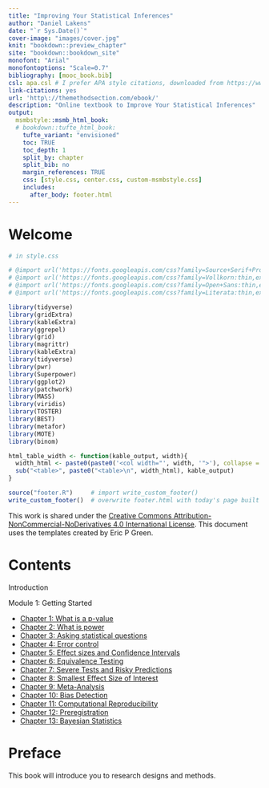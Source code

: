 ```yaml
--- 
title: "Improving Your Statistical Inferences"
author: "Daniel Lakens"
date: "`r Sys.Date()`"
cover-image: "images/cover.jpg"
knit: "bookdown::preview_chapter"
site: "bookdown::bookdown_site"
monofont: "Arial"
monofontoptions: "Scale=0.7"
bibliography: [mooc_book.bib]
csl: apa.csl # I prefer APA style citations, downloaded from https://www.zotero.org/styles?q=id%3Aapa
link-citations: yes
url: 'http\://themethodsection.com/ebook/'
description: "Online textbook to Improve Your Statistical Inferences"
output:
  msmbstyle::msmb_html_book:
  # bookdown::tufte_html_book:
    tufte_variant: "envisioned"
    toc: TRUE
    toc_depth: 1
    split_by: chapter
    split_bib: no
    margin_references: TRUE
    css: [style.css, center.css, custom-msmbstyle.css]
    includes:
      after_body: footer.html
---
```


# Welcome {-}

```r

# in style.css

# @import url('https://fonts.googleapis.com/css?family=Source+Serif+Pro:thin,extra-light,light,regular,bold'); # pretty decent serif font with greek symbols.
# @import url('https://fonts.googleapis.com/css?family=Vollkorn:thin,extra-light,light,regular,bold'); - ok serif font
# @import url('https://fonts.googleapis.com/css?family=Open+Sans:thin,extra-light,light,regular,bold'); # Good sans serif font
# @import url('https://fonts.googleapis.com/css?family=Literata:thin,extra-light,light,regular,bold'); - even better serif font

library(tidyverse)
library(gridExtra)
library(kableExtra)
library(ggrepel)
library(grid)
library(magrittr)
library(kableExtra)
library(tidyverse)
library(pwr)
library(Superpower)
library(ggplot2)
library(patchwork)
library(MASS)
library(viridis)
library(TOSTER)
library(BEST)
library(metafor)
library(MOTE)
library(binom)

html_table_width <- function(kable_output, width){
  width_html <- paste0(paste0('<col width="', width, '">'), collapse = "\n")
  sub("<table>", paste0("<table>\n", width_html), kable_output)
}

source("footer.R")     # import write_custom_footer()
write_custom_footer()  # overwrite footer.html with today's page built date
```

This work is shared under the [Creative Commons Attribution-NonCommercial-NoDerivatives 4.0 International License](https://creativecommons.org/licenses/by-nc-nd/4.0/). This document uses the templates created by Eric P Green.


# Contents{-}

Introduction

Module 1: Getting Started

- [Chapter 1: What is a p-value](#pvalue)
- [Chapter 2: What is power](#power)
- [Chapter 3: Asking statistical questions](#questions)
- [Chapter 4: Error control](#errorcontrol)
- [Chapter 5: Effect sizes and Confidence Intervals](#effectsizeCI)
- [Chapter 6: Equivalence Testing](#equivalencetest)
- [Chapter 7: Severe Tests and Risky Predictions](#severity)
- [Chapter 8: Smallest Effect Size of Interest](#sesoi)
- [Chapter 9: Meta-Analysis](#meta)
- [Chapter 10: Bias Detection](#bias)
- [Chapter 11: Computational Reproducibility](#computationalreproducibility)
- [Chapter 12: Preregistration](#preregistration)
- [Chapter 13: Bayesian Statistics](#bayes)

# Preface{-}

This book will introduce you to research designs and methods.
